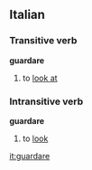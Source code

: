 ==Italian==
===Transitive verb===
'''guardare'''

#to [[look at]]

===Intransitive verb===
'''guardare'''

#to [[look]]

[[it:guardare]]
